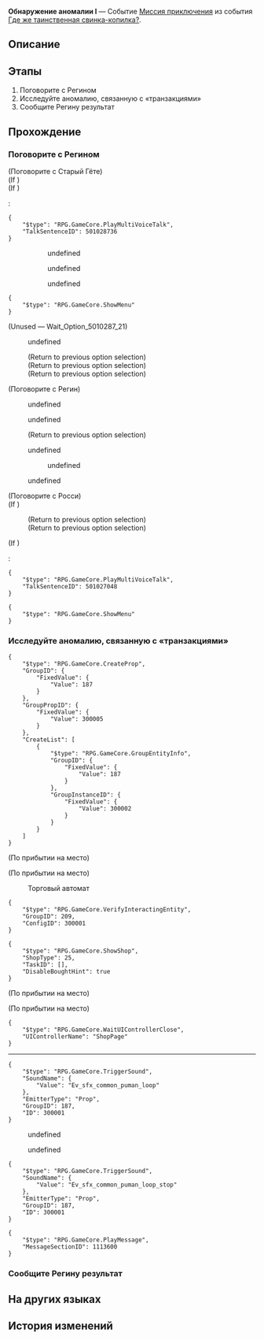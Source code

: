 {{Дополнить|Диалоги.}}
{{Миссия Инфобокс
|id              = 8000181
|Название        = 
|Изображение     = Миссия Освоения Обнаружение аномалии I.png
|Тип             = Миссия приключения
|События         = Где же таинственная свинка-копилка?
|Глава           = 
|Условия         = 
* Завершена [[Миссия Освоения]] ''[[Прошлое накроет снежной лавиной]]''
* Достигните [[Уровень Освоения|Уровня Освоения]] 21
|Персонажи       = Первопроходец; Регин; Росси; Старый Гёте
|СтартЛокация    = Вестибюль отеля
|Мир             = Ярило-VI
|Локации         = Вестибюль отеля
|Предыдущая      = 
|Следующая       = Обнаружение аномалии II
|Награды         = Кредиты*5 000
}}
'''Обнаружение аномалии I''' — Событие [[Миссия приключения]] из события [[Где же таинственная свинка-копилка?]].

==Описание==
{{Описание|<!--официальное описание из Перекрёстка судеб-->}}

==Этапы==
# Поговорите с Регином
# Исследуйте аномалию, связанную с «транзакциями»
# Сообщите Регину результат

==Прохождение==
{{Дополнить}}


===Поговорите с Регином===
{{Описание миссии|локация=Вестибюль отеля|Регину нужна помощь, отправляйтесь в отель «Гёте», чтобы поговорить с ним.}}
{{Диалог Начало}}


;(Поговорите с Старый Гёте)
;(If {{cx}}<!--during performance 501028701-->)
:<!--Unknown TalkSentence: 501028701-->
:<!--Unknown TalkSentence: 501028702-->
;(If {{cx}}<!--not during performance 501028701-->)
:<pre>{
	"$type": "RPG.GameCore.PlayMultiVoiceTalk",
	"TalkSentenceID": 501028736
}</pre>
:<!--Unknown TalkSentence: 501028737-->
::{{Диалог|Стрелка}} undefined
::<!--Unknown TalkSentence: 501028709-->
::{{Диалог|Стрелка}} undefined
::<!--Unknown TalkSentence: 501028711-->
::{{Диалог|Стрелка}} undefined
:<!--Unknown TalkSentence: 501028712-->
:<!--Unknown TalkSentence: 501028713-->
<pre>{
	"$type": "RPG.GameCore.ShowMenu"
}</pre>
;(Unused &mdash; Wait_Option_5010287_21)
:{{Диалог|Стрелка}} undefined
:<!--Unknown TalkSentence: 501028715-->
:;(Return to previous option selection)
:;(Return to previous option selection)
:;(Return to previous option selection)

;(Поговорите с Регин)
:{{Диалог|Разговор}} undefined
:<!--Unknown TalkSentence: 501024149-->
:{{Диалог|Разговор}} undefined
:<!--Unknown TalkSentence: 501024166-->
:<!--Unknown TalkSentence: 501024167-->
:<!--Unknown TalkSentence: 501024168-->
:;(Return to previous option selection)
:{{Диалог|Разговор}} undefined
:<!--Unknown TalkSentence: 501024170-->
:<!--Unknown TalkSentence: 501024171-->
::{{Диалог|Стрелка}} undefined
:<!--Unknown TalkSentence: 501024173-->
:{{Диалог|Выход}} undefined

;(Поговорите с Росси)
;(If {{cx}}<!--during performance 501027001-->)
:<!--Unknown TalkSentence: 501027001-->
:;(Return to previous option selection)
:;(Return to previous option selection)
;(If {{cx}}<!--not during performance 501027001-->)
:<pre>{
	"$type": "RPG.GameCore.PlayMultiVoiceTalk",
	"TalkSentenceID": 501027048
}</pre>
<pre>{
	"$type": "RPG.GameCore.ShowMenu"
}</pre>
{{Диалог Конец}}

===Исследуйте аномалию, связанную с «транзакциями»===
{{Описание миссии|локация=Административный район|«Объекты», связанные с «транзакциями»... Можно ли положиться на интуицию Регина?}}
{{Диалог Начало}}
<pre>{
	"$type": "RPG.GameCore.CreateProp",
	"GroupID": {
		"FixedValue": {
			"Value": 187
		}
	},
	"GroupPropID": {
		"FixedValue": {
			"Value": 300005
		}
	},
	"CreateList": [
		{
			"$type": "RPG.GameCore.GroupEntityInfo",
			"GroupID": {
				"FixedValue": {
					"Value": 187
				}
			},
			"GroupInstanceID": {
				"FixedValue": {
					"Value": 300002
				}
			}
		}
	]
}</pre>
;(По прибытии на место)

;(По прибытии на место)
<!--Unknown TalkSentence: 801879909-->

:{{Диалог|Магазин}} Торговый автомат
<pre>{
	"$type": "RPG.GameCore.VerifyInteractingEntity",
	"GroupID": 209,
	"ConfigID": 300001
}</pre>
<pre>{
	"$type": "RPG.GameCore.ShowShop",
	"ShopType": 25,
	"TaskID": [],
	"DisableBoughtHint": true
}</pre>
<!--Unknown TalkSentence: 801879910-->
;(По прибытии на место)

;(По прибытии на место)
<pre>{
	"$type": "RPG.GameCore.WaitUIControllerClose",
	"UIControllerName": "ShopPage"
}</pre>
----
<pre>{
	"$type": "RPG.GameCore.TriggerSound",
	"SoundName": {
		"Value": "Ev_sfx_common_puman_loop"
	},
	"EmitterType": "Prop",
	"GroupID": 187,
	"ID": 300001
}</pre>
<!--Unknown TalkSentence: 801810213-->
<!--Unknown TalkSentence: 801810214-->
:{{Диалог|Стрелка}} undefined
:{{Диалог|Стрелка}} undefined
<!--Unknown TalkSentence: 801810216-->
<!--Unknown TalkSentence: 801810219-->
<pre>{
	"$type": "RPG.GameCore.TriggerSound",
	"SoundName": {
		"Value": "Ev_sfx_common_puman_loop_stop"
	},
	"EmitterType": "Prop",
	"GroupID": 187,
	"ID": 300001
}</pre>
:<!--0.1-second delay-->
<!--Unknown TalkSentence: 801810211-->
<!--Unknown TalkSentence: 801810212-->
<pre>{
	"$type": "RPG.GameCore.PlayMessage",
	"MessageSectionID": 1113600
}</pre>
{{Диалог Конец}}

===Сообщите Регину результат===
{{Описание миссии|локация=Вестибюль отеля|Как аномальная свинка-копилка смогла схватить рукопись Регина? Вернитесь в отель «Гёте» и обсудите это с Регином, возможно, появятся новые зацепки.}}
{{Диалог Начало}}

{{Диалог Конец}}

==На других языках==
{{На других языках
|en   = Anomaly Detection 1
|zhs  = 异常勘测•其一
|zht  = 異常勘測·其一
|ja   = 異常観測・1
|ko   = 이상 조사•1
|es   = Detección de anomalías&nbsp;I
|fr   = Détection d'anomalie 1
|ru   = Обнаружение аномалии I
|th   = ตรวจสอบความผิดปกติ 1
|vi   = Thăm Dò Bất Thường 1
|de   = Anomalieforschung (Teil 1)
|id   = Keanehan Terdeteksi 1
|pt   = Detecção de Anomalia 1
}}

==История изменений==
{{История изменений|2.7}}

